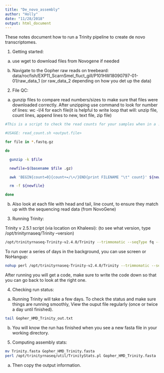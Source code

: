 ```yaml
---
title: "De_novo_assembly"
author: "Holly"
date: "11/28/2018"
output: html_document
---
```


These notes document how to run a Trinity pipeline to create de novo transcriptomes. 

1. Getting started: 
  
  a. use wget <web path> to download files from Novogene if needed

  b. Navigate to the Gopher raw reads on treebeard:       
    data/rocfish/EXP11_ScarnSmel_fluct_gill/P101HW18090797-01-01/raw_data_1 (or raw_data_2 depending on how you det up the data)


2. File QC: 

  a. gunzip files to compare read numbers/sizes to make sure that files were downloaded correctly. After unzipping use command to look for number of lines: wc -l/4 for each file(it is helpful to write loop that will: unzip file, count lines, append lines to new, text file, zip file)
  
```bash

#This is a script to check the read counts for your samples when in a .fastq.gz file format

#USAGE: read_count.sh <output.file>

for file in *.fastq.gz

do

  gunzip -k $file

  newfile=$(basename $file .gz)

  awk 'BEGIN{count=0}{count+=/\+/}END{print FILENAME "\t" count}' ${newfile} >> $1.txt

  rm -f ${newfile}

done

```


  b. Also look at each file with head and tail, line count, to ensure they match up with the sequencing read data (from NovoGene)

3. Running Trinity:

Trinity v 2.5.1 script (via location on Khaleesi):
(to see what version, type /opt/trinityrnaseq/Trinity --version)
```bash

/opt/trinityrnaseq-Trinity-v2.4.0/Trinity --trimmomatic --seqType fq --max_memory 50G --SS_lib_type RF --left SC_R_1.fq.gz,SC_U_1.fq.gz,SC_E_1.fq.gz,SC_C_1.fq.gz --right SC_R_2.fq.gz,SC_U_2.fq.gz,SC_E_2.fq.gz,SC_C_2.fq.gz --CPU 10 --full_cleanup --output Gopher_HMD_Trinity > Gopher_HMD_Trinity_out.txt 2>&1 &
```
To run over a series of days in the background, you can use screen or NoHangup: 

```bash
nohup perl /opt/trinityrnaseq-Trinity-v2.4.0/Trinity --trimmomatic --seqType fq --max_memory 50G --SS_lib_type RF --left SC_R_1.fq.gz,SC_U_1.fq.gz,SC_E_1.fq.gz,SC_C_1.fq.gz --right SC_R_2.fq.gz,SC_U_2.fq.gz,SC_E_2.fq.gz,SC_C_2.fq.gz --CPU 10 --full_cleanup --output Gopher_HMD_Trinity > Gopher_HMD_Trinity_out.txt 2>&1 &
```
After running you will get a code, make sure to write the code down so that you can go back to look at the right one. 

4. Checking run status:

  a. Running Trinity will take a few days. To check the status and make sure things are running smoothly, View the ouput file regularly (once or twice a day until finished). 
```bash
tail Gopher_HMD_Trinity_out.txt
```
  b. You will know the run has finished when you see a new fasta file in your working directory. 
  
  
5. Computing assembly stats: 
```bash
mv Trinity.fasta Gopher_HMD_Trinity.fasta
perl /opt/trinityrnaseq/util/TrinityStats.pl Gopher_HMD_Trinity.fasta
```
  a. Then copy the output information. 